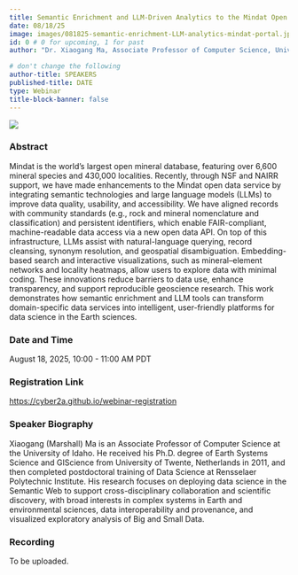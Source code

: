 ```yaml
---
title: Semantic Enrichment and LLM-Driven Analytics to the Mindat Open Data Portal
date: 08/18/25
image: images/081825-semantic-enrichment-LLM-analytics-mindat-portal.jpg
id: 0 # 0 for upcoming, 1 for past
author: "Dr. Xiaogang Ma, Associate Professor of Computer Science, University of Idaho"

# don't change the following
author-title: SPEAKERS
published-title: DATE
type: Webinar 
title-block-banner: false 
---
```

![](images/081825-semantic-enrichment-LLM-analytics-mindat-portal.jpg)

### Abstract
Mindat is the world’s largest open mineral database, featuring over 6,600 mineral species and 430,000 localities. Recently, through NSF and NAIRR support, we have made enhancements to the Mindat open data service by integrating semantic technologies and large language models (LLMs) to improve data quality, usability, and accessibility. We have aligned records with community standards (e.g., rock and mineral nomenclature and classification) and persistent identifiers, which enable FAIR-compliant, machine-readable data access via a new open data API. On top of this infrastructure, LLMs assist with natural-language querying, record cleansing, synonym resolution, and geospatial disambiguation. Embedding-based search and interactive visualizations, such as mineral–element networks and locality heatmaps, allow users to explore data with minimal coding. These innovations reduce barriers to data use, enhance transparency, and support reproducible geoscience research. This work demonstrates how semantic enrichment and LLM tools can transform domain-specific data services into intelligent, user-friendly platforms for data science in the Earth sciences. 

### Date and Time
August 18, 2025, 10:00 - 11:00 AM PDT

### Registration Link
[https://cyber2a.github.io/webinar-registration](https://cyber2a.github.io/webinar-registration)

### Speaker Biography
Xiaogang (Marshall) Ma is an Associate Professor of Computer Science at the University of Idaho. He received his Ph.D. degree of Earth Systems Science and GIScience from University of Twente, Netherlands in 2011, and then completed postdoctoral training of Data Science at Rensselaer Polytechnic Institute. His research focuses on deploying data science in the Semantic Web to support cross-disciplinary collaboration and scientific discovery, with broad interests in complex systems in Earth and environmental sciences, data interoperability and provenance, and visualized exploratory analysis of Big and Small Data.

### Recording
To be uploaded.